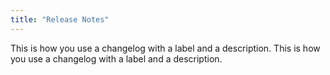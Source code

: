 ```yaml
---
title: "Release Notes"
---
```


<Update label="2024-10-12" description="v0.1.1">
  This is how you use a changelog with a label 
  and a description.
</Update>
<Update label="2024-10-11" description="v0.1.0">
  This is how you use a changelog with a label 
  and a description.
</Update>
